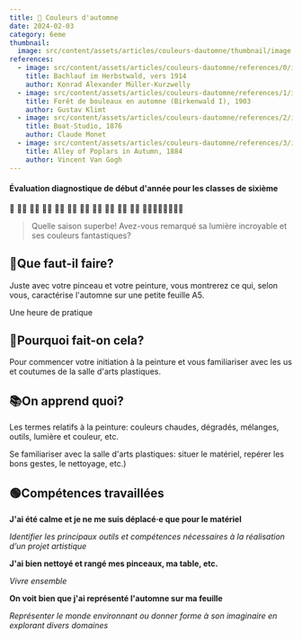 ```yaml
---
title: 🍂 Couleurs d'automne
date: 2024-02-03
category: 6eme
thumbnail:
  image: src/content/assets/articles/couleurs-dautomne/thumbnail/image.webp
references:
  - image: src/content/assets/articles/couleurs-dautomne/references/0/image.webp
    title: Bachlauf im Herbstwald, vers 1914
    author: Konrad Alexander Müller-Kurzwelly
  - image: src/content/assets/articles/couleurs-dautomne/references/1/image.webp
    title: Forêt de bouleaux en automne (Birkenwald I), 1903
    author: Gustav Klimt
  - image: src/content/assets/articles/couleurs-dautomne/references/2/image.webp
    title: Boat-Studio, 1876
    author: Claude Monet
  - image: src/content/assets/articles/couleurs-dautomne/references/3/image.webp
    title: Alley of Poplars in Autumn, 1884
    author: Vincent Van Gogh
---
```


#### Évaluation diagnostique de début d'année pour les classes de sixième

🍂 🍂🍂 🍂🍂 🍂🍂 🍂🍂 🍂🍂 🍂🍂 🍂🍂 🍂🍂 🍂🍂 🍂🍂 🍂🍂🍂🍂🍂🍂🍂🍂

> Quelle saison superbe! Avez-vous remarqué sa lumière incroyable et ses couleurs fantastiques?

## 🧐Que faut-il faire?

Juste avec votre pinceau et votre peinture, vous montrerez ce qui, selon vous, caractérise l'automne sur une petite feuille A5.

Une heure de pratique

## 🤨Pourquoi fait-on cela?

Pour commencer votre initiation à la peinture et vous familiariser avec les us et coutumes de la salle d'arts plastiques.

## 📚On apprend quoi?

Les termes relatifs à la peinture: couleurs chaudes, dégradés, mélanges, outils, lumière et couleur, etc.

Se familiariser avec la salle d'arts plastiques: situer le matériel, repérer les bons gestes, le nettoyage, etc.)

## 🟢Compétences travaillées &#x9;

**J'ai été calme et je ne me suis déplacé·e que pour le matériel**

_Identifier les principaux outils et compétences nécessaires à la réalisation d’un projet artistique_

**J'ai bien nettoyé et rangé mes pinceaux, ma table, etc.**

_Vivre ensemble_

**On voit bien que j'ai représenté l'automne sur ma feuille**

_Représenter le monde environnant ou donner forme à son imaginaire en explorant divers domaines_

